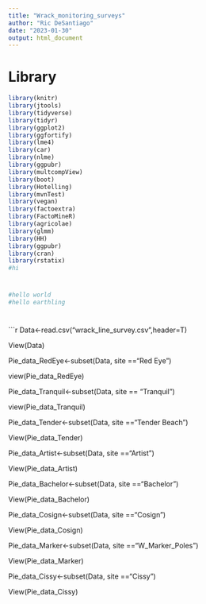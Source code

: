 ```yaml
---
title: "Wrack_monitoring_surveys"
author: "Ric DeSantiago"
date: "2023-01-30"
output: html_document
---
```


# Library
```r
library(knitr)
library(jtools)
library(tidyverse)
library(tidyr)
library(ggplot2)
library(ggfortify)
library(lme4)
library(car)
library(nlme)
library(ggpubr)
library(multcompView)
library(boot)
library(Hotelling)
library(mvnTest)
library(vegan)
library(factoextra)
library(FactoMineR)
library(agricolae)
library(glmm)
library(HH)
library(ggpubr)
library(cran)
library(rstatix)
#hi
```

#
```r
#hello world 
#hello earthling

```

#
```r
Data<-read.csv("wrack_line_survey.csv",header=T)

View(Data)

Pie_data_RedEye<-subset(Data, site =="Red Eye")

view(Pie_data_RedEye)

Pie_data_Tranquil<-subset(Data, site == "Tranquil")

view(Pie_data_Tranquil)

Pie_data_Tender<-subset(Data, site =="Tender Beach")

View(Pie_data_Tender)

Pie_data_Artist<-subset(Data, site =="Artist")

View(Pie_data_Artist)

Pie_data_Bachelor<-subset(Data, site =="Bachelor")

View(Pie_data_Bachelor)

Pie_data_Cosign<-subset(Data, site =="Cosign")

View(Pie_data_Cosign)

Pie_data_Marker<-subset(Data, site =="W_Marker_Poles")

View(Pie_data_Marker)

Pie_data_Cissy<-subset(Data, site =="Cissy")

View(Pie_data_Cissy)





